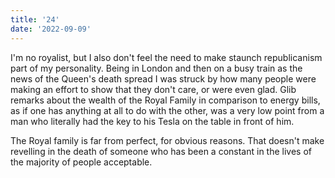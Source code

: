 ```yaml
---
title: '24'
date: '2022-09-09'
---
```


I'm no royalist, but I also don't feel the need to make staunch republicanism part of my personality. Being in London and then on a busy train as the news of the Queen's death spread I was struck by how many people were making an effort to show that they don't care, or were even glad. Glib remarks about the wealth of the Royal Family in comparison to energy bills, as if one has anything at all to do with the other, was a very low point from a man who literally had the key to his Tesla on the table in front of him.

The Royal family is far from perfect, for obvious reasons. That doesn't make revelling in the death of someone who has been a constant in the lives of the majority of people acceptable.
